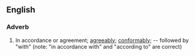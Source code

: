 ==English==

===Adverb===
{{en-adv}}

#In accordance or agreement; [[agreeably]]; [[conformably]]; -- followed by "with" (note: "in accordance with" and "according to" are correct)